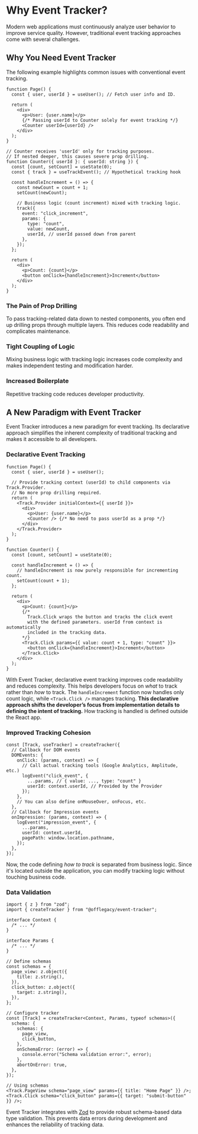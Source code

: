 
# Why Event Tracker?

Modern web applications must continuously analyze user behavior to improve service quality. However, traditional event tracking approaches come with several challenges.

## Why You Need Event Tracker

The following example highlights common issues with conventional event tracking.

```tsx {8,15, 24-31}
function Page() {
  const { user, userId } = useUser(); // Fetch user info and ID.

  return (
    <div>
      <p>User: {user.name}</p>
      {/* Passing userId to Counter solely for event tracking */}
      <Counter userId={userId} />
    </div>
  );
}

// Counter receives 'userId' only for tracking purposes.
// If nested deeper, this causes severe prop drilling.
function Counter({ userId }: { userId: string }) {
  const [count, setCount] = useState(0);
  const { track } = useTrackEvent(); // Hypothetical tracking hook

  const handleIncrement = () => {
    const newCount = count + 1;
    setCount(newCount);

    // Business logic (count increment) mixed with tracking logic.
    track({
      event: "click_increment",
      params: {
        type: "count",
        value: newCount,
        userId, // userId passed down from parent
      },
    });
  };

  return (
    <div>
      <p>Count: {count}</p>
      <button onClick={handleIncrement}>Increment</button>
    </div>
  );
}
```

<Steps>

### The Pain of Prop Drilling

To pass tracking-related data down to nested components, you often end up drilling props through multiple layers. This reduces code readability and complicates maintenance.

### Tight Coupling of Logic

Mixing business logic with tracking logic increases code complexity and makes independent testing and modification harder.

### Increased Boilerplate

Repetitive tracking code reduces developer productivity.

</Steps>

## A New Paradigm with Event Tracker

Event Tracker introduces a new paradigm for event tracking. Its declarative approach simplifies the inherent complexity of traditional tracking and makes it accessible to all developers.

<Steps>

### Declarative Event Tracking

```tsx {7, 10, 12, 32, 34}
function Page() {
  const { user, userId } = useUser();

  // Provide tracking context (userId) to child components via Track.Provider.
  // No more prop drilling required.
  return (
    <Track.Provider initialContext={{ userId }}>
      <div>
        <p>User: {user.name}</p>
        <Counter /> {/* No need to pass userId as a prop */}
      </div>
    </Track.Provider>
  );
}

function Counter() {
  const [count, setCount] = useState(0);

  const handleIncrement = () => {
    // handleIncrement is now purely responsible for incrementing count.
    setCount(count + 1);
  };

  return (
    <div>
      <p>Count: {count}</p>
      {/*
        Track.Click wraps the button and tracks the click event
        with the defined parameters. userId from context is automatically
        included in the tracking data.
      */}
      <Track.Click params={{ value: count + 1, type: "count" }}>
        <button onClick={handleIncrement}>Increment</button>
      </Track.Click>
    </div>
  );
}
```

With Event Tracker, declarative event tracking improves code readability and reduces complexity. This helps developers focus on _what_ to track rather than _how_ to track.
The `handleIncrement` function now handles only count logic, while `<Track.Click />` manages tracking.
**This declarative approach shifts the developer’s focus from implementation details to defining the intent of tracking.**
How tracking is handled is defined outside the React app.

### Improved Tracking Cohesion

```tsx {4-10, 14-20}
const [Track, useTracker] = createTracker({
  // Callback for DOM events
  DOMEvents: {
    onClick: (params, context) => {
      // Call actual tracking tools (Google Analytics, Amplitude, etc.)
      logEvent("click_event", {
        ...params, // { value: ..., type: "count" }
        userId: context.userId, // Provided by the Provider
      });
    },
    // You can also define onMouseOver, onFocus, etc.
  },
  // Callback for Impression events
  onImpression: (params, context) => {
    logEvent("impression_event", {
      ...params,
      userId: context.userId,
      pagePath: window.location.pathname,
    });
  },
});
```

Now, the code defining _how to track_ is separated from business logic. Since it's located outside the application, you can modify tracking logic without touching business code.

### Data Validation

```tsx {13-20, 24-33}
import { z } from "zod";
import { createTracker } from "@offlegacy/event-tracker";

interface Context {
  /* ... */
}

interface Params {
  /* ... */
}

// Define schemas
const schemas = {
  page_view: z.object({
    title: z.string(),
  }),
  click_button: z.object({
    target: z.string(),
  }),
};

// Configure tracker
const [Track] = createTracker<Context, Params, typeof schemas>({
  schema: {
    schemas: {
      page_view,
      click_button,
    },
    onSchemaError: (error) => {
      console.error("Schema validation error:", error);
    },
    abortOnError: true,
  },
});

// Using schemas
<Track.PageView schema="page_view" params={{ title: "Home Page" }} />;
<Track.Click schema="click_button" params={{ target: "submit-button" }} />;
```

Event Tracker integrates with [Zod](https://zod.dev/) to provide robust schema-based data type validation. This prevents data errors during development and enhances the reliability of tracking data.

</Steps>
